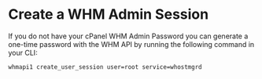 # Create a WHM Admin Session

If you do not have your cPanel WHM Admin Password you can generate a one-time password with the WHM API by running the following command in your CLI:
```bash
whmapi1 create_user_session user=root service=whostmgrd
```